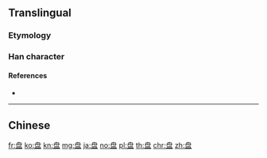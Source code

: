 {{character info/new}}
{{also|盤|槃}}
==Translingual==

===Etymology===
{{Han simp|盤|f=殳|t=&nbsp;}}

===Han character===
{{Han char|rn=108|rad=皿|as=06|sn=11|four=|canj=HYBT|ids=⿱舟皿}}

====References====
* {{Han ref|kx=0794.161|hdz=42563.010|uh=76D8|ud=30424}}

----

==Chinese==
{{zh-see|盤}}

[[fr:盘]]
[[ko:盘]]
[[kn:盘]]
[[mg:盘]]
[[ja:盘]]
[[no:盘]]
[[pl:盘]]
[[th:盘]]
[[chr:盘]]
[[zh:盘]]